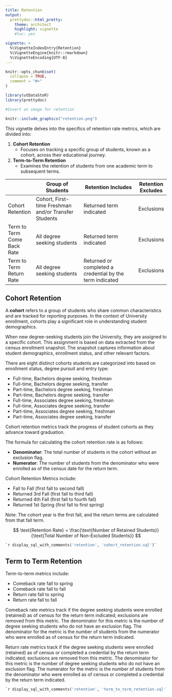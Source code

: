 ```yaml
---
title: Retention
output: 
  prettydoc::html_pretty:
    theme: architect
    highlight: vignette
    #toc: yes

vignette: >
  %\VignetteIndexEntry{Retention}
  %\VignetteEngine{knitr::rmarkdown}
  %\VignetteEncoding{UTF-8}
---
```


```r
knitr::opts_chunk$set(
  collapse = TRUE,
  comment = "#>"
)
```

```r
library(utDataStoR)
library(prettydoc)
```


```r
#Insert an image for retention

knitr::include_graphics("retention.png")
```

This vignette delves into the specifics of retention rate metrics, which are divided into:

1. **Cohort Retention**
   - Focuses on tracking a specific group of students, known as a cohort, across their educational journey.
2. **Term-to-Term Retention**
   - Examines the retention of students from one academic term to subsequent terms.


|                  | Group of Students                                    | Retention Includes                                           | Retention Excludes |
| ---------------- | ---------------------------------------------------- | ------------------------------------------------------------ | ------------------ |
| Cohort Retention | Cohort, First-time Freshman and/or Transfer Students | Returned term indicated                              | Exclusions         |
| Term to Term Come Back Rate   | All degree seeking students                          | Returned term indicated                              | Exclusions         |
| Term to Term Return Rate      | All degree seeking students                          | Returned or completed a credential by the term indicated | Exclusions         |


## Cohort Retention

A **cohort** refers to a group of students who share common characteristics and are tracked for reporting purposes. In the context of University enrollment, cohorts play a significant role in understanding student demographics.

When new degree-seeking students join the University, they are assigned to a specific cohort. This assignment is based on data extracted from the census enrollment snapshot. The snapshot captures information about student demographics, enrollment status, and other relevant factors.

There are eight distinct cohorts students are categorized into based on enrollment status, degree pursuit and entry type:  

- Full-time, Bachelors degree seeking, freshman
- Full-time, Bachelors degree seeking, transfer
- Part-time, Bachelors degree seeking, freshman
- Part-time, Bachelors degree seeking, transfer
- Full-time, Associates degree seeking, freshman
- Full-time, Associates degree seeking, transfer
- Part-time, Associates degree seeking, freshman
- Part-time, Associates degree seeking, transfer

Cohort retention metrics track the progress of student cohorts as they advance toward graduation. 

The formula for calculating the cohort retention rate is as follows:

- **Denominator**: The total number of students in the cohort without an exclusion flag.
- **Numerator**: The number of students from the denominator who were enrolled as of the census date for the return term.

Cohort Retention Metrics include:

- Fall to Fall (first fall to second fall)
- Returned 3rd Fall (first fall to third fall)
- Returned 4th Fall (first fall to fourth fall)
- Returned 1st Spring (first fall to first spring)

Note: The cohort year is the first fall, and the return terms are calculated from that fall term.

$$ \text{Retention Rate} = \frac{\text{Number of Retained Students}}{\text{Total Number of Non-Excluded Students}} $$
```sql
`r display_sql_with_comments('retention', 'cohort_retention.sql')`
```

## Term to Term Retention 

Term-to-term metrics include:

- Comeback rate fall to spring
- Comeback rate fall to fall
- Return rate fall to spring
- Return rate fall to fall

Comeback rate metrics track if the degree seeking students were enrolled (retained) as of census for the return term indicated; exclusions are removed from this metric. The denominator for this metric is the number of degree seeking students who do not have an exclusion flag. The denominator for the metric is the number of students from the numerator who were enrolled as of census for the return term indicated.

Return rate metrics track if the degree seeking students were enrolled (retained) as of census or completed a credential by the return term indicated; exclusions are removed from this metric. The denominator for this metric is the number of degree seeking students who do not have an exclusion flag. The numerator for the metric is the number of students from the denominator who were enrolled as of census or completed a credential by the return term indicated.

```sql
`r display_sql_with_comments('retention', 'term_to_term_retention.sql')`
```
